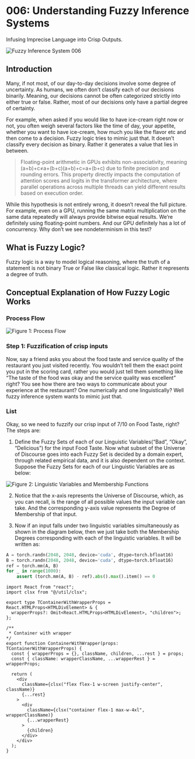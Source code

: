 

# 006: Understanding Fuzzy Inference Systems 

Infusing Imprecise Language into Crisp Outputs.

![Fuzzy Inference System 006](https://miro.medium.com/v2/resize:fit:1050/1*cDhcpr5TIHx986Cb3r96Ng.png)


## Introduction

Many, if not most, of our day-to-day decisions involve some degree of uncertainty. As humans, we often don’t classify each of our decisions binarily. Meaning, our decisions cannot be often categorized strictly into either true or false. Rather, most of our decisions only have a partial degree of certainty.

For example, when asked if you would like to have ice-cream right now or not, you often weigh several factors like the time of day, your appetite, whether you want to have ice-cream, how much you like the flavor etc and then come to a decision. Fuzzy logic tries to mimic just that. It doesn’t classify every decision as binary. Rather it generates a value that lies in between.

> Floating-point arithmetic in GPUs exhibits non-associativity, meaning (a+b)+c≠a+(b+c)(a+b)+c=a+(b+c) due to finite precision and rounding errors. This property directly impacts the computation of attention scores and logits in the transformer architecture, where parallel operations across multiple threads can yield different results based on execution order.

While this hypothesis is not entirely wrong, it doesn’t reveal the full picture. For example, even on a GPU, running the same matrix multiplication on the same data repeatedly will always provide bitwise equal results. We’re definitely using floating-point numbers. And our GPU definitely has a lot of concurrency. Why don’t we see nondeterminism in this test?


## What is Fuzzy Logic?

Fuzzy logic is a way to model logical reasoning, where the truth of a statement is not binary True or False like classical logic. Rather it represents a degree of truth.


## Conceptual Explanation of How Fuzzy Logic Works

### Process Flow

![Figure 1: Process Flow](https://miro.medium.com/v2/resize:fit:585/1*pF-4f-6vfr4lOukn6L3wJQ.png)


### Step 1: Fuzzification of crisp inputs

Now, say a friend asks you about the food taste and service quality of the restaurant you just visited recently. You wouldn’t tell them the exact point you put in the scoring card, rather you would just tell them something like “The taste of the food was okay and the service quality was excellent” right? You see how there are two ways to communicate about your experience at the restaurant? One numerically and one linguistically? Well fuzzy inference system wants to mimic just that.


### List

Okay, so we need to fuzzify our crisp input of 7/10 on Food Taste, right? The steps are:

1. Define the Fuzzy Sets of each of our Linguistic Variables(“Bad”, “Okay”, “Delicious”) for the input Food Taste. Now what subset of the Universe of Discourse goes into each Fuzzy Set is decided by a domain expert, through related empirical data, and it is also dependent on the context. Suppose the Fuzzy Sets for each of our Linguistic Variables are as below:

![Figure 2: Linguistic Variables and Membership Functions](https://miro.medium.com/v2/resize:fit:1050/1*E9IO2JTqsiJ_1JvyRE21Pw.png)

2. Notice that the x-axis represents the Universe of Discourse, which, as you can recall, is the range of all possible values the input variable can take. And the corresponding y-axis value represents the Degree of Membership of that input.

3. Now if an input falls under two linguistic variables simultaneously as shown in the diagram below, then we just take both the Membership Degrees corresponding with each of the linguistic variables. It will be written as:


```python
A = torch.randn(2048, 2048, device='cuda', dtype=torch.bfloat16)
B = torch.randn(2048, 2048, device='cuda', dtype=torch.bfloat16)
ref = torch.mm(A, B)
for _ in range(1000):
    assert (torch.mm(A, B) - ref).abs().max().item() == 0
```


```tsx
import React from "react";
import clsx from "@/util/clsx";

export type TContainerWithWrapperProps = React.HTMLProps<HTMLDivElement> & {
  wrapperProps?: Omit<React.HTMLProps<HTMLDivElement>, "children">;
};

/**
 * Container with wrapper
*/
export function ContainerWithWrapper(props: TContainerWithWrapperProps) {
  const { wrapperProps = {}, className, children, ...rest } = props;
  const { className: wrapperClassName, ...wrapperRest } = wrapperProps;

  return (
    <div
      className={clsx("flex flex-1 w-screen justify-center", className)}
      {...rest}
    >
      <div
        className={clsx("container flex-1 max-w-4xl", wrapperClassName)}
        {...wrapperRest}
      >
        {children}
      </div>
    </div>
  );
}
```